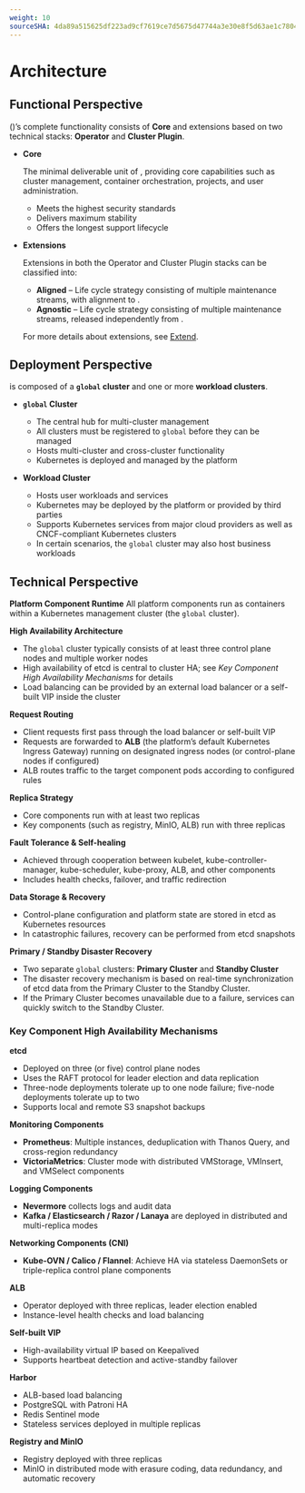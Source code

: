 ```yaml
---
weight: 10
sourceSHA: 4da89a515625df223ad9cf7619ce7d5675d47744a3e30e8f5d63ae1c78041c06
---
```


# Architecture

## Functional Perspective

<Term name="product" /> (<Term name="productShort" />)’s complete functionality consists of **<Term name="productShort" /> Core** and extensions based on two technical stacks: **Operator** and **Cluster Plugin**.

* **<Term name="productShort" /> Core**

  The minimal deliverable unit of <Term name="productShort" />, providing core capabilities such as cluster management, container orchestration, projects, and user administration.

  * Meets the highest security standards
  * Delivers maximum stability
  * Offers the longest support lifecycle

* **Extensions**

  Extensions in both the Operator and Cluster Plugin stacks can be classified into:

  * **Aligned** – Life cycle strategy consisting of multiple maintenance streams, with alignment to <Term name="productShort" />.
  * **Agnostic** – Life cycle strategy consisting of multiple maintenance streams, released independently from <Term name="productShort" />.

  For more details about extensions, see [Extend](../extend/index.mdx).

## Deployment Perspective

<Term name="productShort" /> is composed of a **`global` cluster** and one or more **workload clusters**.

* **`global` Cluster**

  * The central hub for multi-cluster management
  * All clusters must be registered to `global` before they can be managed
  * Hosts multi-cluster and cross-cluster functionality
  * Kubernetes is deployed and managed by the platform

* **Workload Cluster**

  * Hosts user workloads and services
  * Kubernetes may be deployed by the platform or provided by third parties
  * Supports Kubernetes services from major cloud providers as well as CNCF-compliant Kubernetes clusters
  * In certain scenarios, the `global` cluster may also host business workloads

## Technical Perspective

**Platform Component Runtime**
All platform components run as containers within a Kubernetes management cluster (the `global` cluster).

**High Availability Architecture**


* The `global` cluster typically consists of at least three control plane nodes and multiple worker nodes
* High availability of etcd is central to cluster HA; see *Key Component High Availability Mechanisms* for details
* Load balancing can be provided by an external load balancer or a self-built VIP inside the cluster

**Request Routing**

* Client requests first pass through the load balancer or self-built VIP
* Requests are forwarded to **ALB** (the platform’s default Kubernetes Ingress Gateway) running on designated ingress nodes (or control-plane nodes if configured)
* ALB routes traffic to the target component pods according to configured rules

**Replica Strategy**

* Core components run with at least two replicas
* Key components (such as registry, MinIO, ALB) run with three replicas

**Fault Tolerance & Self-healing**

* Achieved through cooperation between kubelet, kube-controller-manager, kube-scheduler, kube-proxy, ALB, and other components
* Includes health checks, failover, and traffic redirection

**Data Storage & Recovery**

* Control-plane configuration and platform state are stored in etcd as Kubernetes resources
* In catastrophic failures, recovery can be performed from etcd snapshots

**Primary / Standby Disaster Recovery**

* Two separate `global` clusters: **Primary Cluster** and **Standby Cluster**
* The disaster recovery mechanism is based on real-time synchronization of etcd data from the Primary Cluster to the Standby Cluster.
* If the Primary Cluster becomes unavailable due to a failure, services can quickly switch to the Standby Cluster.

### Key Component High Availability Mechanisms

**etcd**

* Deployed on three (or five) control plane nodes
* Uses the RAFT protocol for leader election and data replication
* Three-node deployments tolerate up to one node failure; five-node deployments tolerate up to two
* Supports local and remote S3 snapshot backups

**Monitoring Components**

* **Prometheus**: Multiple instances, deduplication with Thanos Query, and cross-region redundancy
* **VictoriaMetrics**: Cluster mode with distributed VMStorage, VMInsert, and VMSelect components

**Logging Components**

* **Nevermore** collects logs and audit data
* **Kafka / Elasticsearch / Razor / Lanaya** are deployed in distributed and multi-replica modes

**Networking Components (CNI)**

* **Kube-OVN / Calico / Flannel**: Achieve HA via stateless DaemonSets or triple-replica control plane components

**ALB**

* Operator deployed with three replicas, leader election enabled
* Instance-level health checks and load balancing

**Self-built VIP**

* High-availability virtual IP based on Keepalived
* Supports heartbeat detection and active-standby failover

**Harbor**

* ALB-based load balancing
* PostgreSQL with Patroni HA
* Redis Sentinel mode
* Stateless services deployed in multiple replicas

**Registry and MinIO**

* Registry deployed with three replicas
* MinIO in distributed mode with erasure coding, data redundancy, and automatic recovery

